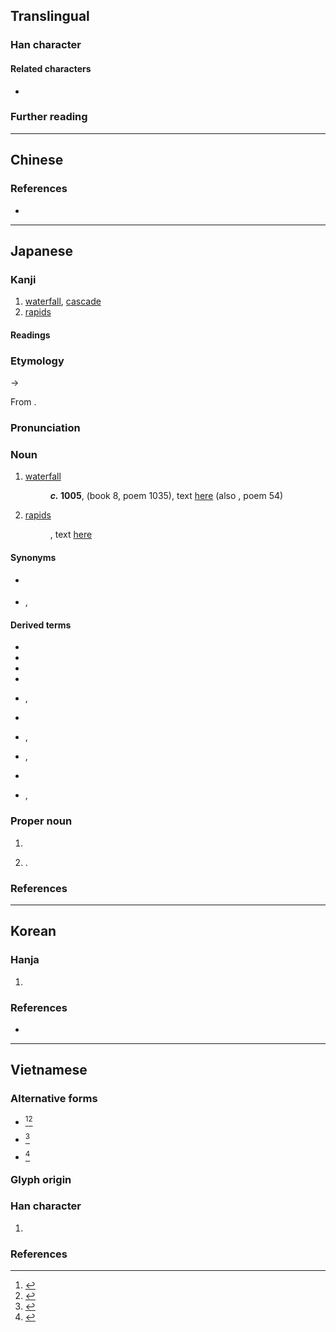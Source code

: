 {{also|瀧|泷}}
{{character info}}
==Translingual==
{{Han simplified forms|瀧|滝|泷}}

===Han character===
{{Han char|rn=85|rad=水|as=10|sn=13|four=30116|canj=EYTU|ids=⿰氵竜}}

====Related characters====
* {{l|mul|瀧}} {{q|[[Traditional Chinese]] and Japanese [[kyūjitai]]}}

===Further reading===
{{Han ref|kx=0643.241|dkj=18067|dj=1050.230|hdz=31706.020|uh=6EDD}}

----

==Chinese==
{{zh-see|瀧|v}}

===References===
* {{R:twedu|B02335-001}}

----

==Japanese==
{{attn|ja|readings need to be verified; check also for そう}}
{{ja-kanji forms|滝|瀧}}

===Kanji===
{{ja-kanji|grade=c|rs=水10|kyu=瀧}}

# [[waterfall]], [[cascade]]
# [[rapid]]s

====Readings====
{{ja-readings
|goon=ろう<ろう
|kanon=ろう<らう
|kun=たき-<たき-
|nanori=らき}}

===Etymology===
{{ja-kanjitab|たき|yomi=k|alt=瀑}}
{{IPAfont|/taki<sub>1</sub>/}} → {{IPAchar|/taki/}}

From {{inh|ja|ojp|sort=たき|-}}.

===Pronunciation===
{{ja-pron|y=k|たき|acc=0|acc_ref=DJR}}

===Noun===
{{ja-noun|kyu=瀧|たき}}

# [[waterfall]]
#: '''''c.'' 1005''', ''{{w|Shūi Wakashū}}'' (book 8, poem 1035), text [http://jti.lib.virginia.edu/japanese/shuishu/Ano08Si.html here] (also ''{{w|Ogura Hyakunin Isshu|Hyakunin Isshu}}'', poem 54)
#:: {{ja-usex|'''滝'''の音は絶えて久しくなりぬれど名こそ流れてなほ聞こえけれ|'''たき''' の おと は たえて ひさしく なりぬれど な こそ ながれて なほ きこえけれ|rom='''taki''' no oto wa taete hisashiku narinuredo na koso nagarete nao kikoekere|The '''waterfall's''' sound faded into nothingness a long time ago―but its name has come down still to be heard today.<ref>{{cite-book|1991|Steven D. Carter|Traditional Japanese Poetry: An Anthology|publisher=Stanford University Press|isbn=0-8047-2212-9|page=223}}</ref>}}
# {{lb|ja|archaic|sort=たき}} [[rapid]]s
#: {{RQ:Manyoshu|15|3617}}, text [http://jti.lib.virginia.edu/japanese/manyoshu/Man15Yo.html here]
#:: {{ja-usex|m=伊波婆之流 '''多伎'''毛登杼呂尓 鳴%蝉%乃 許恵乎之伎氣婆 京師%之於毛保由|m_kana=いはばしる '''たき'''もとどろに なく%せみ%の こゑをしきけば みやこ%しおもほゆ|石%走る'''滝'''もとどろに鳴く蝉の声をし聞けば都し思ほゆ|いは%-ばしる '''たき'''もとどろに なくせみの こゑをしきけば みやこしおもほゆ|rom=iwa-bashiru '''taki''' mo todoro ni naku semi no koe o shikikeba miyako shi omōyu}}

====Synonyms====
* {{sense|waterfall}} {{ja-r|瀑%布|ばく%ふ}}
* {{sense|rapids}} {{ja-r|急流|きゅうりゅう}}, {{ja-r|滝川|たきがわ}}

====Derived terms====
{{der-top}}
* {{ja-r|滝汗|たきあせ|[[profuse]] [[sweating]]}}
* {{ja-r|滝口|たきぐち|[[top]] of a waterfall}}
* {{ja-r|滝壷|たきつぼ}}
* {{ja-r|滝%登り|たき%のぼり}}
* {{ja-r|男%滝|お%だき|rom=-}}, {{ja-r|雄%滝|お%だき}}
* {{ja-r|小%滝|お%だき|[[cascade]]}}
* {{ja-r|枯滝|かれたき|rom=-}}, {{ja-r|枯れ滝|かれたき}}
* {{ja-r|涸滝|かれたき|rom=-}}, {{ja-r|涸れ滝|かれたき}}
* {{ja-r|白滝|しらたき}}
* {{ja-r|女%滝|め%だき|rom=-}}, {{ja-r|雌%滝|め%だき}}
{{der-bottom}}

===Proper noun===
{{ja-pos|kyu=瀧|たき|proper}}

# {{n-g|A [[placename]].}}
# {{surname|ja|sort=たき|nodot=1}}.

===References===
<references/>

----

==Korean==

===Hanja===
{{ko-hanja|젖다|젖을|롱||농}}

# {{alternative form of|ko|瀧}}

===References===
* {{R:zonmal|28381}}

{{categorize|ko|Hanja variant forms|sort=롱}}

----

==Vietnamese==

===Alternative forms===
* {{alter|vi|{{vi-l|瀧|sông}}}}<ref name=gdhn>{{vi-ref|Trần (2004).}}</ref><ref name=bonet>{{vi-ref|Bonet (1899).}}</ref>
* {{alter|vi|{{vi-l|瀧|rồng}}}}<ref name=gdhn>{{vi-ref|Trần (2004).}}</ref>
* {{alter|vi|{{vi-l|雙|suông}}}}<ref name=gdhn>{{vi-ref|Trần (2004).}}</ref>

===Glyph origin===
{{Han compound|水#Vietnamese|竜#Vietnamese|alt1=氵|t1=water|tr2={{vi-l|long}}|c1=s|c2=p|ls=psc}}

===Han character===
{{vi-readings|sort=水10
|nom=sông-tdcndg;tdcntd;gdhn;bonet, lùng-tdcndg;tdcntd, sòng-tdcndg, suồng-tdcndg, trong-tdcndg, rông-gdhn, rồng-gdhn, suông-gdhn, long-btcn
}}

# {{Nom form of|sông|[[river]]}}

===References===
<references/>